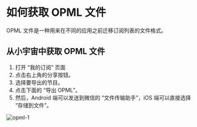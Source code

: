 # 如何获取 OPML 文件

OPML 文件是一种用来在不同的应用之前迁移订阅列表的文件格式。

## 从小宇宙中获取 OPML 文件

1. 打开 “我的订阅” 页面
2. 点击右上角的分享按钮。
3. 选择要导出的节目。
4. 点击下面的 “导出 OPML”。
5. 然后，Android 端可以发送到微信的 “文件传输助手”，iOS 端可以直接选择 “存储到文件”。

![opml-1](/images/get-opml.jpeg)
